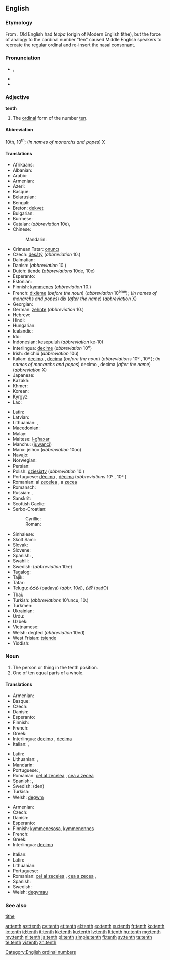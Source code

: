 {{wikipedia}}
==English==
{{ordinalbox|en|9th|10th|11th|ninth|eleventh|card=ten}}

===Etymology===
From {{etyl|enm}}. Old English had ''tēoþa'' (origin of Modern English tithe), but the force of analogy to the cardinal number "ten" caused Middle English speakers to recreate the regular ordinal and re-insert the nasal consonant.

===Pronunciation===
* {{a|UK|US}} {{IPA|/tɛnθ/}}, {{SAMPA|/tEnT/}}
* {{audio|en-us-tenth.ogg|Audio (US)}}
* {{rhymes|ɛnθ}}

===Adjective===
'''tenth'''

# The [[ordinal]] form of the number [[ten]].

====Abbreviation====
10th, 10<sup>th</sup>; (''in names of monarchs and popes'') X

====Translations====
{{trans-top|ordinal form of ten}}
* Afrikaans: {{t|af|tiende}}
* Albanian: {{t|sq|dhjetë}}
* Arabic: {{t|ar|عاشر|m|tr=ʿāšir|sc=Arab}}
* Armenian: {{t-|hy|տասներորդ|tr=tasnerord}}
* Azeri: {{t|az|onuncu}}
* Basque: {{t|eu|hamargarren|xs=Basque}}
* Belarusian: {{t|be|дзясяты|m|tr=dzjasjáty|sc=Cyrl}}
* Bengali: {{t|bn|দশম|tr=dôshôm|sc=Beng}}
* Breton: [[dekvet]]
* Bulgarian: {{t|bg|десети|m|tr=deséti|sc=Cyrl}}
* Burmese: {{t|my|ဒသမ|tr=da.da'tha̱ma., da.tha̱ma.|sc=Mymr}}
* Catalan: {{t-|ca|desè|m}} (''abbreviation'' 10è), {{t-|ca|dècim|m}}
* Chinese:
*: Mandarin: {{t|zh|第十|tr=dìshí|sc=Hani}}
* Crimean Tatar: [[onuncı]]
* Czech: [[desátý]] (''abbreviation'' 10.)
* Dalmatian: {{t|dlm|dicto}}
* Danish: {{t|da|tiende}} (''abbreviation'' 10.)
* Dutch: [[tiende]] (''abbreviations'' 10de, 10e)
* Esperanto: {{t+|eo|deka|xs=Esperanto}}
* Estonian: {{t|et|kümnes}}
* Finnish: [[kymmenes]] (''abbreviation'' 10.)
* French: [[dixième]] (''before the noun'') (''abbreviation'' 10<sup>ème</sup>); (''in names of monarchs and popes'') [[dix]] (''after the name'') (''abbreviation'' X)
* Georgian: {{t|ka|მეათე|tr=meat'e|sc=Geor}}
* German: [[zehnte]] (''abbreviation'' 10.)
* Hebrew: {{t|he|עשירי|tr=asiri|sc=Hebr}}
* Hindi: {{t|hi|दसवां|tr=dasvā̃|sc=Deva}}
* Hungarian: {{t+|hu|tizedik}}
* Icelandic: {{t-|is|tíundi|m}}
* Ido: {{t+|io|dekesma|xs=Ido}}
* Indonesian: [[kesepuluh]] (''abbreviation'' ke-10)
* Interlingua: [[decime]] (''abbreviation'' 10<sup>e</sup>)
* Irish: deichiú (''abbreviation'' 10ú)
* Italian: [[decimo]] {{m}}, [[decima]] {{f}} (''before the noun'') (''abbreviations'' 10º {{m}}, 10ª {{f}}); (''in names of monarchs and popes'') decimo {{m}}, decima {{f}} (''after the name'') (''abbreviation'' X)
* Japanese: {{t|ja|十番目|tr=じゅうばんめ, jūban-me|sc=Jpan}}
* Kazakh: {{t|kk|оныншы|tr=onınşı|sc=Cyrl}}
* Khmer: {{t|km|ទីដប់|tr=tii dop|sc=Khmr}}
* Korean: {{t|ko|열째|tr=yeoljjae|sc=Hang}}
* Kyrgyz: {{t|ky|онунчу|tr=onunçu|sc=Cyrl}}
* Lao: {{t|lo|ທີ່ສິບ|tr=tʰī̀ sip|sc=Laoo}}
{{trans-mid}}
* Latin: {{t+|la|decimus}}
* Latvian: {{t|lv|desmitais}}
* Lithuanian: {{t+|lt|dešimtas|m|xs=Lithuanian}}, {{t+|lt|dešimta|f|xs=Lithuanian}}
* Macedonian: {{t|mk|десетти|m|tr=desetti|sc=Cyrl}}
* Malay: {{t|ms|kesepuluh}}
* Maltese: [[l-għaxar]]
* Manchu: ([[juwanci]])
* Manx: jeihoo (''abbreviation'' 10oo)
* Navajo: {{tø|nv|neeznáá góneʼ}}
* Norwegian: {{t|no|tiende}}
* Persian: {{t|fa|دهم|tr=dahom|sc=fa-Arab}}
* Polish: [[dziesiąty]] {{m}} <!--  [[dziesiąta]] {{f}}, [[dziesiąte]] {{n}} --> (''abbreviation'' 10.)
* Portuguese: [[décimo]] {{m}}, [[décima]] {{f}} (''abbreviations'' 10º {{m}}, 10ª {{f}})
* Romanian: al [[zecelea]] {{m}}, a [[zecea]] {{f}}
* Romansch: {{t|rm|dieschavel}}
* Russian: {{t|ru|десятый|m|tr=desjátyj|sc=Cyrl}}, {{qualifier|abbreviation}} {{t|ru|10-ый|sc=Cyrl}}
* Sanskrit: {{t|sa|दशमः|tr=daśamaḥ|sc=Deva}}
* Scottish Gaelic: {{t-|gd|deicheamh|xs=Scottish Gaelic}}
* Serbo-Croatian:
*: Cyrillic: {{t|sh|десети|m}}
*: Roman: {{t|sh|deseti|m}}
* Sinhalese: {{t|si|දසවෙනි|tr=dasaveni|sc=Sinh}}
* Skolt Sami: {{tø|sms|lååǥǥad}}
* Slovak: {{t|sk|desiaty|m}}
* Slovene: {{t|sl|deseti|m}}
* Spanish: {{t+|es|décimo|m}}, {{t-|es|décima|f}}
* Swahili: {{t|sw|ya kumi}}
* Swedish: {{t|sv|tionde}} (''abbreviation'' 10:e)
* Tagalog: {{t|tl|ikasampu}}
* Tajik: {{t|tg|даҳум|tr=dahum|sc=Cyrl}}
* Tatar: {{t|tt|унынчы|tr=unınçı|sc=Cyrl}}
* Telugu: [[పదవ]] (padava) (''abbr.'' 10వ), [[పదో]] (padO)
* Thai: {{t|th|ที่สิบ|tr=têe sìp|sc=Thai}}
* Turkish: {{t|tr|onuncu}} (''abbreviations'' 10'uncu, 10.)
* Turkmen: {{t|tk|onunjy}}
* Ukrainian: {{t|uk|десятий|m|tr=desjátyj|sc=Cyrl}}
* Urdu: {{t|ur|دسواں|tr=dasvā̃|sc=ur-Arab}}
* Uzbek: {{t|uz|oʻninchi}}
* Vietnamese: {{t|vi|thứ mười}}
* Welsh: degfed (''abbreviation'' 10ed)
* West Frisian: [[tsiende]]
* Yiddish: {{t|yi|צענט|tr=tsent|sc=Hebr}}
{{trans-bottom}}

===Noun===
{{en-noun}}

# The person or thing in the tenth position.
# One of ten equal parts of a whole.

====Translations====
{{trans-top|something in the tenth position}}
* Armenian: {{t-|hy|տասներորդ|tr=tasnerord}}
* Basque: {{t|eu|hamargarren|xs=Basque}}
* Czech: {{t+|cs|desátý|m}}
* Danish: {{t|da|tier|c}}
* Esperanto: {{t+|eo|deka|xs=Esperanto}}
* Finnish: {{t+|fi|kymmenes}}
* French: {{t+|fr|dixième|m|f}}
* Greek: {{t+|el|δέκατος}}
* Interlingua: [[decimo]] {{m}}, [[decima]] {{f}}
* Italian: {{t+|it|decimo|m}}, {{t+|it|decima|f}}
{{trans-mid}}
* Latin: {{t+|la|decimus}}
* Lithuanian: {{t+|lt|dešimtas|m|xs=Lithuanian}}, {{t+|lt|dešimta|f|xs=Lithuanian}}
* Mandarin: {{t|cmn|第十|tr=dìshí|sc=Hani}}
* Portuguese: {{t+|pt|décimo|m}}, {{t+|pt|décima|f}}
* Romanian: [[cel al zecelea]] {{m}}, [[cea a zecea]] {{f}}
* Spanish: {{t|es|décimo|m}}, {{t|es|décima|f}}
* Swedish: (den) {{t|sv|tionde|c}}
* Turkish: {{t|tr|onuncu}}
* Welsh: [[degwm]] {{m}}
{{trans-bottom}}

{{trans-top|one of ten equal parts of a whole}}
* Armenian: {{t-|hy|տասներորդ|tr=tasnerord}}
* Czech: {{t-|cs|desetina|f}}
* Danish: {{t|da|tiendedel|c}}
* Esperanto: {{t-|eo|dekono|xs=Esperanto}}
* Finnish: [[kymmenesosa]], [[kymmenennes]]
* French: {{t+|fr|dixième|m}}
* Greek: {{t+|el|δέκατο|n}}
* Interlingua: [[decimo]] {{m}}
{{trans-mid}}
* Italian: {{t+|it|decimo|m}}
* Latin: {{t|la|decimum|n}}
* Lithuanian: {{t+|lt|dešimtadalis|m|xs=Lithuanian}}
* Portuguese: {{t+|pt|décimo|m}}
* Romanian: [[cel al zecelea]] {{m}}, [[cea a zecea]] {{f}}, {{t|ro|zecime|f}}
* Spanish: {{t|es|décimo|m}}
* Swedish: {{t+|sv|tiondel|c}}
* Welsh: [[degymau]] {{m|p}}
{{trans-bottom}}

===See also===
[[tithe]]

[[Category:English ordinal numbers]]

[[ar:tenth]]
[[ast:tenth]]
[[cy:tenth]]
[[et:tenth]]
[[el:tenth]]
[[eo:tenth]]
[[eu:tenth]]
[[fr:tenth]]
[[ko:tenth]]
[[io:tenth]]
[[id:tenth]]
[[it:tenth]]
[[kk:tenth]]
[[ku:tenth]]
[[lv:tenth]]
[[lt:tenth]]
[[hu:tenth]]
[[mg:tenth]]
[[my:tenth]]
[[nl:tenth]]
[[ja:tenth]]
[[pl:tenth]]
[[simple:tenth]]
[[fi:tenth]]
[[sv:tenth]]
[[ta:tenth]]
[[te:tenth]]
[[vi:tenth]]
[[zh:tenth]]